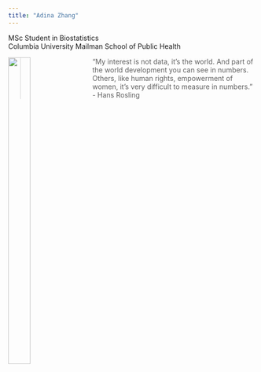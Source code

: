 ```yaml
---
title: "Adina Zhang"
---
```


MSc Student in Biostatistics   
Columbia University Mailman School of Public Health


<img src="images/headshot.jpg" 
align = "left" 
style = "width:30%;height:40%;margin-right: 20px">

> "My interest is not data, it's the world. And part of the world development you can see in numbers. Others, like human rights, empowerment of women, it's very difficult to measure in numbers." - Hans Rosling





